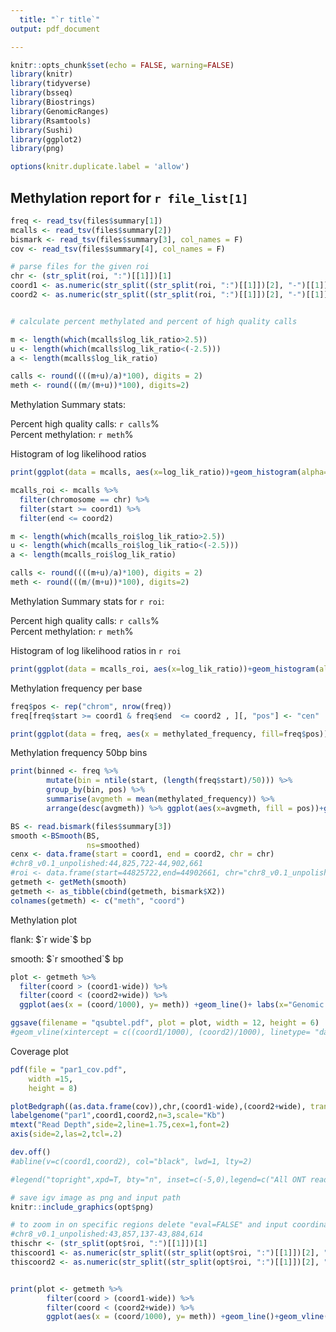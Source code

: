 ```yaml
---
  title: "`r title`"
output: pdf_document

---
```

  
  ```r
knitr::opts_chunk$set(echo = FALSE, warning=FALSE)
library(knitr)
library(tidyverse)
library(bsseq)
library(Biostrings)
library(GenomicRanges)
library(Rsamtools)
library(Sushi)
library(ggplot2)
library(png)

options(knitr.duplicate.label = 'allow')
```

## Methylation report for `r file_list[1]`

```r
freq <- read_tsv(files$summary[1])
mcalls <- read_tsv(files$summary[2])
bismark <- read_tsv(files$summary[3], col_names = F)
cov <- read_tsv(files$summary[4], col_names = F)

# parse files for the given roi
chr <- (str_split(roi, ":")[[1]])[1]
coord1 <- as.numeric(str_split((str_split(roi, ":")[[1]])[2], "-")[[1]][1])
coord2 <- as.numeric(str_split((str_split(roi, ":")[[1]])[2], "-")[[1]][2])


# calculate percent methylated and percent of high quality calls

m <- length(which(mcalls$log_lik_ratio>2.5))
u <- length(which(mcalls$log_lik_ratio<(-2.5)))
a <- length(mcalls$log_lik_ratio)

calls <- round((((m+u)/a)*100), digits = 2)
meth <- round(((m/(m+u))*100), digits=2)

```


Methylation Summary stats:
  
  Percent high quality calls: `r calls`%  
Percent methylation: `r meth`%  


Histogram of log likelihood ratios

```r
print(ggplot(data = mcalls, aes(x=log_lik_ratio))+geom_histogram(alpha=.5, binwidth = .5, fill = "red")+theme_bw()+geom_vline(xintercept= c(-2.5, 2.5), linetype="dashed", color="black")+xlim(-25,25))

```


```r
mcalls_roi <- mcalls %>% 
  filter(chromosome == chr) %>%
  filter(start >= coord1) %>%
  filter(end <= coord2)

m <- length(which(mcalls_roi$log_lik_ratio>2.5))
u <- length(which(mcalls_roi$log_lik_ratio<(-2.5)))
a <- length(mcalls_roi$log_lik_ratio)

calls <- round((((m+u)/a)*100), digits = 2)
meth <- round(((m/(m+u))*100), digits=2)
```
\newpage
Methylation Summary stats for `r roi`:
  
  Percent high quality calls: `r calls`%  
Percent methylation: `r meth`%  

Histogram of log likelihood ratios in `r roi`


``` r
print(ggplot(data = mcalls_roi, aes(x=log_lik_ratio))+geom_histogram(alpha=.5, binwidth = .5, fill = "red")+theme_bw()+geom_vline(xintercept= c(-2.5, 2.5), linetype="dashed", color="black")+xlim(-25,25))

```
\newpage
Methylation frequency per base

```r
freq$pos <- rep("chrom", nrow(freq))
freq[freq$start >= coord1 & freq$end  <= coord2 , ][, "pos"] <- "cen"
```
``` r
print(ggplot(data = freq, aes(x = methylated_frequency, fill=freq$pos)) +geom_density(alpha=.5)+facet_wrap(~freq$pos, ncol=2)+theme_bw()+labs(x="methylated frequency (per base)", color="Position")+scale_fill_manual("region",values=c( "red", "green"))+theme(legend.position="bottom"))

```
\newpage
Methylation frequency 50bp bins

``` r
print(binned <- freq %>%
        mutate(bin = ntile(start, (length(freq$start)/50))) %>%
        group_by(bin, pos) %>%
        summarise(avgmeth = mean(methylated_frequency)) %>%
        arrange(desc(avgmeth)) %>% ggplot(aes(x=avgmeth, fill = pos))+geom_density(alpha=.5)+theme_bw()+labs(x="Average methylation frequency (bin size 50bps)")+facet_wrap(~pos, ncol=2)+scale_fill_manual("Region",values=c( "red", "green"))+theme(legend.position="bottom"))
```

\newpage

```r
BS <- read.bismark(files$summary[3])
smooth <-BSmooth(BS, 
                 ns=smoothed)
cenx <- data.frame(start = coord1, end = coord2, chr = chr)
#chr8_v0.1_unpolished:44,825,722-44,902,661
#roi <- data.frame(start=44825722,end=44902661, chr="chr8_v0.1_unpolished")
getmeth <- getMeth(smooth)
getmeth <- as_tibble(cbind(getmeth, bismark$X2))
colnames(getmeth) <- c("meth", "coord")
```

Methylation plot

flank: $`r wide`$ bp

smooth: $`r smoothed`$ bp

```r
plot <- getmeth %>% 
  filter(coord > (coord1-wide)) %>%
  filter(coord < (coord2+wide)) %>%
  ggplot(aes(x = (coord/1000), y= meth)) +geom_line()+ labs(x="Genomic coordinates (Kb)", y="Methylation")+theme_bw() + geom_vline(xintercept = c(153850058/1000, 153920699/1000), linetype= "dashed", color = "red")

ggsave(filename = "qsubtel.pdf", plot = plot, width = 12, height = 6)
#geom_vline(xintercept = c((coord1/1000), (coord2)/1000), linetype= "dashed", color = "red")
```


Coverage plot

```r
pdf(file = "par1_cov.pdf",
    width =15,
    height = 8)

plotBedgraph((as.data.frame(cov)),chr,(coord1-wide),(coord2+wide), transparency =.5, color= SushiColors(2)(2)[1])
labelgenome("par1",coord1,coord2,n=3,scale="Kb")
mtext("Read Depth",side=2,line=1.75,cex=1,font=2)
axis(side=2,las=2,tcl=.2)

dev.off()
#abline(v=c(coord1,coord2), col="black", lwd=1, lty=2)

#legend("topright",xpd=T, bty="n", inset=c(-5,0),legend=c("All ONT reads","ONT with high quality meth calls"), fill=opaque(SushiColors(2)(2)),border=SushiColors(2)(2),text.font=2,cex=1.0)
```



```r
# save igv image as png and input path
knitr::include_graphics(opt$png)
```

```r
# to zoom in on specific regions delete "eval=FALSE" and input coordinates as geom_vline
#chr8_v0.1_unpolished:43,857,137-43,884,614
thischr <- (str_split(opt$roi, ":")[[1]])[1]
thiscoord1 <- as.numeric(str_split((str_split(opt$roi, ":")[[1]])[2], "-")[[1]][1])
thiscoord2 <- as.numeric(str_split((str_split(opt$roi, ":")[[1]])[2], "-")[[1]][2])


print(plot <- getmeth %>% 
        filter(coord > (coord1-wide)) %>%
        filter(coord < (coord2+wide)) %>%
        ggplot(aes(x = (coord/1000), y= meth)) +geom_line()+geom_vline(xintercept = c(thiscoord1/1000, thiscoord2/1000), linetype= "dashed", color = "red")+theme_bw()+ labs(x="Genomic coordinates (Kb)", y="Methylation"))
```



